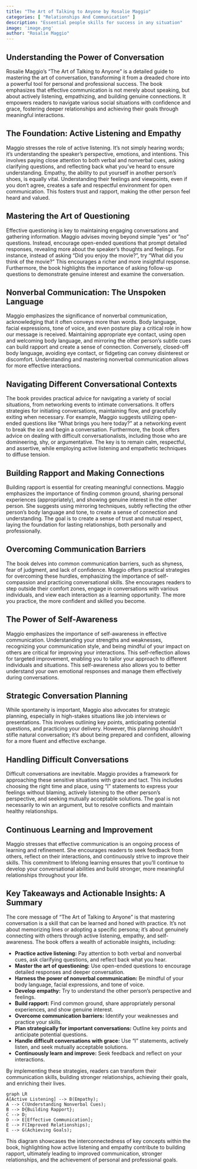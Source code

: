 ```yaml
---
title: "The Art of Talking to Anyone by Rosalie Maggio"
categories: [ "Relationships And Communication" ]
description: "Essential people skills for success in any situation"
image: 'image.png'
author: "Rosalie Maggio"
---
```

## Understanding the Power of Conversation

Rosalie Maggio's "The Art of Talking to Anyone" is a detailed guide to mastering the art of conversation, transforming it from a dreaded chore into a powerful tool for personal and professional success.  The book emphasizes that effective communication is not merely about speaking, but about actively listening, empathizing, and building genuine connections. It empowers readers to navigate various social situations with confidence and grace, fostering deeper relationships and achieving their goals through meaningful interactions.

##  The Foundation: Active Listening and Empathy

Maggio stresses the role of active listening. It’s not simply hearing words; it’s understanding the speaker's perspective, emotions, and intentions.  This involves paying close attention to both verbal and nonverbal cues, asking clarifying questions, and reflecting back what you’ve heard to ensure understanding.  Empathy, the ability to put yourself in another person's shoes, is equally vital.  Understanding their feelings and viewpoints, even if you don't agree, creates a safe and respectful environment for open communication.  This fosters trust and rapport, making the other person feel heard and valued.


## Mastering the Art of Questioning

Effective questioning is key to maintaining engaging conversations and gathering information. Maggio advises moving beyond simple "yes" or "no" questions. Instead, encourage open-ended questions that prompt detailed responses, revealing more about the speaker’s thoughts and feelings.  For instance, instead of asking "Did you enjoy the movie?", try "What did you think of the movie?" This encourages a richer and more insightful response.  Furthermore, the book highlights the importance of asking follow-up questions to demonstrate genuine interest and  examine the conversation.

## Nonverbal Communication: The Unspoken Language

Maggio emphasizes the significance of nonverbal communication, acknowledging that it often conveys more than words. Body language, facial expressions, tone of voice, and even posture play a critical role in how our message is received. Maintaining appropriate eye contact, using open and welcoming body language, and mirroring the other person’s subtle cues can build rapport and create a sense of connection. Conversely, closed-off body language, avoiding eye contact, or fidgeting can convey disinterest or discomfort. Understanding and mastering nonverbal communication allows for more effective interactions.

##  Navigating Different Conversational Contexts

The book provides practical advice for navigating a variety of social situations, from networking events to intimate conversations.  It offers strategies for initiating conversations, maintaining flow, and gracefully exiting when necessary.  For example, Maggio suggests utilizing open-ended questions like "What brings you here today?" at a networking event to break the ice and begin a conversation.  Furthermore, the book offers advice on dealing with difficult conversationalists, including those who are domineering, shy, or argumentative.  The key is to remain calm, respectful, and assertive, while employing active listening and empathetic techniques to diffuse tension.

##  Building Rapport and Making Connections

Building rapport is essential for creating meaningful connections. Maggio emphasizes the importance of finding common ground, sharing personal experiences (appropriately), and showing genuine interest in the other person. She suggests using mirroring techniques, subtly reflecting the other person’s body language and tone, to create a sense of connection and understanding. The goal is to create a sense of trust and mutual respect, laying the foundation for lasting relationships, both personally and professionally.

##  Overcoming Communication Barriers

The book delves into common communication barriers, such as shyness, fear of judgment, and lack of confidence.  Maggio offers practical strategies for overcoming these hurdles, emphasizing the importance of self-compassion and practicing conversational skills.  She encourages readers to step outside their comfort zones, engage in conversations with various individuals, and view each interaction as a learning opportunity.  The more you practice, the more confident and skilled you become.

##  The Power of Self-Awareness

Maggio emphasizes the importance of self-awareness in effective communication. Understanding your strengths and weaknesses, recognizing your communication style, and being mindful of your impact on others are critical for improving your interactions. This self-reflection allows for targeted improvement, enabling you to tailor your approach to different individuals and situations.  This self-awareness also allows you to better understand your own emotional responses and manage them effectively during conversations.


##  Strategic Conversation Planning

While spontaneity is important, Maggio also advocates for strategic planning, especially in high-stakes situations like job interviews or presentations.  This involves outlining key points, anticipating potential questions, and practicing your delivery.  However, this planning shouldn't stifle natural conversation; it's about being prepared and confident, allowing for a more fluent and effective exchange.


##  Handling Difficult Conversations

Difficult conversations are inevitable.  Maggio provides a framework for approaching these sensitive situations with grace and tact.  This includes choosing the right time and place, using "I" statements to express your feelings without blaming, actively listening to the other person’s perspective, and seeking mutually acceptable solutions.  The goal is not necessarily to win an argument, but to resolve conflicts and maintain healthy relationships.


##  Continuous Learning and Improvement

Maggio stresses that effective communication is an ongoing process of learning and refinement.  She encourages readers to seek feedback from others, reflect on their interactions, and continuously strive to improve their skills.  This commitment to lifelong learning ensures that you'll continue to develop your conversational abilities and build stronger, more meaningful relationships throughout your life.

##  Key Takeaways and Actionable Insights: A Summary

The core message of "The Art of Talking to Anyone" is that mastering conversation is a skill that can be learned and honed with practice.  It's not about memorizing lines or adopting a specific persona; it's about genuinely connecting with others through active listening, empathy, and self-awareness.  The book offers a wealth of actionable insights, including:

* **Practice active listening:**  Pay attention to both verbal and nonverbal cues, ask clarifying questions, and reflect back what you hear.
* **Master the art of questioning:**  Use open-ended questions to encourage detailed responses and deeper conversation.
* **Harness the power of nonverbal communication:**  Be mindful of your body language, facial expressions, and tone of voice.
* **Develop empathy:**  Try to understand the other person's perspective and feelings.
* **Build rapport:**  Find common ground, share appropriately personal experiences, and show genuine interest.
* **Overcome communication barriers:**  Identify your weaknesses and practice your skills.
* **Plan strategically for important conversations:**  Outline key points and anticipate potential questions.
* **Handle difficult conversations with grace:**  Use "I" statements, actively listen, and seek mutually acceptable solutions.
* **Continuously learn and improve:**  Seek feedback and reflect on your interactions.

By implementing these strategies, readers can transform their communication skills, building stronger relationships, achieving their goals, and enriching their lives.


```mermaid
graph LR
A[Active Listening] --> B(Empathy);
A --> C(Understanding Nonverbal Cues);
B --> D{Building Rapport};
C --> D;
D --> E[Effective Communication];
E --> F(Improved Relationships);
E --> G(Achieving Goals);
```
This diagram showcases the interconnectedness of key concepts within the book, highlighting how active listening and empathy contribute to building rapport, ultimately leading to improved communication, stronger relationships, and the achievement of personal and professional goals.

